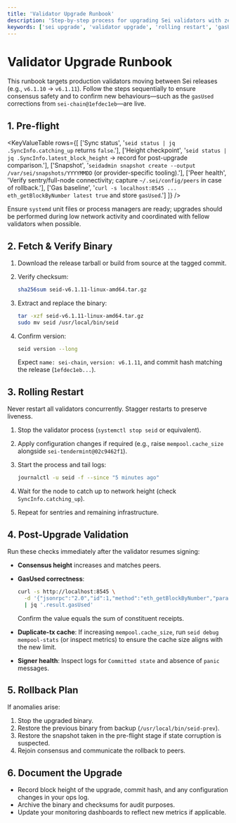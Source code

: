 ```yaml
---
title: 'Validator Upgrade Runbook'
description: 'Step-by-step process for upgrading Sei validators with zero surprises.'
keywords: ['sei upgrade', 'validator upgrade', 'rolling restart', 'gasUsed verification']
---
```



# Validator Upgrade Runbook

This runbook targets production validators moving between Sei releases (e.g., `v6.1.10` → `v6.1.11`). Follow the steps sequentially to ensure consensus safety and to confirm new behaviours—such as the `gasUsed` corrections from `sei-chain@1efdec1eb`—are live.

## 1. Pre-flight

<KeyValueTable
  rows={[
    ['Sync status', '`seid status | jq .SyncInfo.catching_up` returns `false`.'],
    ['Height checkpoint', '`seid status | jq .SyncInfo.latest_block_height` → record for post-upgrade comparison.'],
    ['Snapshot', '`seidadmin snapshot create --output /var/sei/snapshots/YYYYMMDD` (or provider-specific tooling).'],
    ['Peer health', 'Verify sentry/full-node connectivity; capture `~/.sei/config/peers` in case of rollback.'],
    ['Gas baseline', '`curl -s localhost:8545 ... eth_getBlockByNumber latest true` and store `gasUsed`.']
  ]}
/>

Ensure `systemd` unit files or process managers are ready; upgrades should be performed during low network activity and coordinated with fellow validators when possible.

## 2. Fetch & Verify Binary

1. Download the release tarball or build from source at the tagged commit.
2. Verify checksum:

   ```bash copy
   sha256sum seid-v6.1.11-linux-amd64.tar.gz
   ```

3. Extract and replace the binary:

   ```bash copy
   tar -xzf seid-v6.1.11-linux-amd64.tar.gz
   sudo mv seid /usr/local/bin/seid
   ```

4. Confirm version:

   ```bash copy
   seid version --long
   ```

   Expect `name: sei-chain`, `version: v6.1.11`, and commit hash matching the release (`1efdec1eb...`).

## 3. Rolling Restart

<Callout type="warning">Never restart all validators concurrently. Stagger restarts to preserve liveness.</Callout>

1. Stop the validator process (`systemctl stop seid` or equivalent).
2. Apply configuration changes if required (e.g., raise `mempool.cache_size` alongside `sei-tendermint@02c9462f1`).
3. Start the process and tail logs:

   ```bash copy
   journalctl -u seid -f --since "5 minutes ago"
   ```

4. Wait for the node to catch up to network height (check `SyncInfo.catching_up`).
5. Repeat for sentries and remaining infrastructure.

## 4. Post-Upgrade Validation

Run these checks immediately after the validator resumes signing:

- **Consensus height** increases and matches peers.
- **GasUsed correctness**:

  ```bash copy
  curl -s http://localhost:8545 \
    -d '{"jsonrpc":"2.0","id":1,"method":"eth_getBlockByNumber","params":["latest", true]}' \
    | jq '.result.gasUsed'
  ```

  Confirm the value equals the sum of constituent receipts.

- **Duplicate-tx cache**: If increasing `mempool.cache_size`, run `seid debug mempool-stats` (or inspect metrics) to ensure the cache size aligns with the new limit.
- **Signer health**: Inspect logs for `Committed state` and absence of `panic` messages.

## 5. Rollback Plan

If anomalies arise:

1. Stop the upgraded binary.
2. Restore the previous binary from backup (`/usr/local/bin/seid-prev`).
3. Restore the snapshot taken in the pre-flight stage if state corruption is suspected.
4. Rejoin consensus and communicate the rollback to peers.

## 6. Document the Upgrade

- Record block height of the upgrade, commit hash, and any configuration changes in your ops log.
- Archive the binary and checksums for audit purposes.
- Update your monitoring dashboards to reflect new metrics if applicable.
